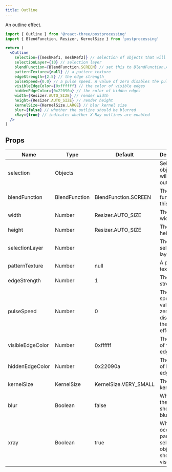 ```yaml
---
title: Outline
---
```


An outline effect.

```jsx
import { Outline } from '@react-three/postprocessing'
import { BlendFunction, Resizer, KernelSize } from 'postprocessing'

return (
  <Outline
    selection={[meshRef1, meshRef2]} // selection of objects that will be outlined
    selectionLayer={10} // selection layer
    blendFunction={BlendFunction.SCREEN} // set this to BlendFunction.ALPHA for dark outlines
    patternTexture={null} // a pattern texture
    edgeStrength={2.5} // the edge strength
    pulseSpeed={0.0} // a pulse speed. A value of zero disables the pulse effect
    visibleEdgeColor={0xffffff} // the color of visible edges
    hiddenEdgeColor={0x22090a} // the color of hidden edges
    width={Resizer.AUTO_SIZE} // render width
    height={Resizer.AUTO_SIZE} // render height
    kernelSize={KernelSize.LARGE} // blur kernel size
    blur={false} // whether the outline should be blurred
    xRay={true} // indicates whether X-Ray outlines are enabled
  />
)
```

## Props

| Name             | Type          | Default               | Description                                                   |
| ---------------- | ------------- | --------------------- | ------------------------------------------------------------- |
| selection        | Objects       |                       | Selection of objects that will be outlined                    |
| blendFunction    | BlendFunction | BlendFunction.SCREEN  | The blend function of this effect.                            |
| width            | Number        | Resizer.AUTO_SIZE     | The render width.                                             |
| height           | Number        | Resizer.AUTO_SIZE     | The render height.                                            |
| selectionLayer   | Number        |                       | The selection layer                                           |
| patternTexture   | Number        | null                  | A pattern texture                                             |
| edgeStrength     | Number        | 1                     | The edge strength                                             |
| pulseSpeed       | Number        | 0                     | The pulse speed. A value of zero disables the pulse effect.   |
| visibleEdgeColor | Number        | 0xffffff              | The color of visible edges.                                   |
| hiddenEdgeColor  | Number        | 0x22090a              | The color of hidden edges.                                    |
| kernelSize       | KernelSize    | KernelSize.VERY_SMALL | The blur kernel size.                                         |
| blur             | Boolean       | false                 | Whether the outline should be blurred.                        |
| xray             | Boolean       | true                  | Whether occluded parts of selected objects should be visible. |
